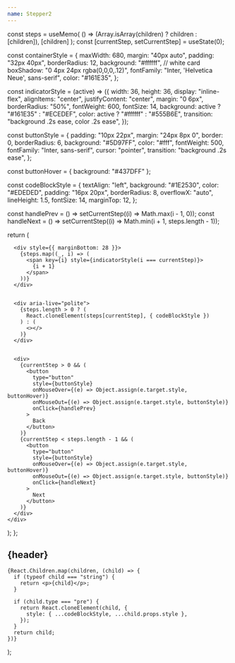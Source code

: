 ```yaml
---
name: Stepper2
---
```




  const steps = useMemo(
    () => (Array.isArray(children) ? children : [children]),
    [children]
  );
  const [currentStep, setCurrentStep] = useState(0);


  const containerStyle = {
    maxWidth: 680,
    margin: "40px auto",
    padding: "32px 40px",
    borderRadius: 12,
    background: "#ffffff",            // white card
    boxShadow: "0 4px 24px rgba(0,0,0,.12)",
    fontFamily: "Inter, 'Helvetica Neue', sans-serif",
    color: "#161E35",
  };


  const indicatorStyle = (active) => ({
    width: 36,
    height: 36,
    display: "inline-flex",
    alignItems: "center",
    justifyContent: "center",
    margin: "0 6px",
    borderRadius: "50%",
    fontWeight: 600,
    fontSize: 14,
    background: active ? "#161E35" : "#ECEDEF",
    color: active ? "#ffffff" : "#555B6E",
    transition: "background .2s ease, color .2s ease",
  });


  const buttonStyle = {
    padding: "10px 22px",
    margin: "24px 8px 0",
    border: 0,
    borderRadius: 6,
    background: "#5D97FF",
    color: "#fff",
    fontWeight: 500,
    fontFamily: "Inter, sans-serif",
    cursor: "pointer",
    transition: "background .2s ease",
  };

  const buttonHover = { background: "#437DFF" };

  const codeBlockStyle = {
    textAlign: "left",
    background: "#1E2530",
    color: "#EDEDED",
    padding: "16px 20px",
    borderRadius: 8,
    overflowX: "auto",
    lineHeight: 1.5,
    fontSize: 14,
    marginTop: 12,
  };


  const handlePrev = () => setCurrentStep((i) => Math.max(i - 1, 0));
  const handleNext = () =>
    setCurrentStep((i) => Math.min(i + 1, steps.length - 1));

  return (
    <div style={containerStyle}>
    
      <div style={{ marginBottom: 28 }}>
        {steps.map((_, i) => (
          <span key={i} style={indicatorStyle(i === currentStep)}>
            {i + 1}
          </span>
        ))}
      </div>


      <div aria-live="polite">
        {steps.length > 0 ? (
          React.cloneElement(steps[currentStep], { codeBlockStyle })
        ) : (
          <></>
        )}
      </div>


      <div>
        {currentStep > 0 && (
          <button
            type="button"
            style={buttonStyle}
            onMouseOver={(e) => Object.assign(e.target.style, buttonHover)}
            onMouseOut={(e) => Object.assign(e.target.style, buttonStyle)}
            onClick={handlePrev}
          >
            Back
          </button>
        )}
        {currentStep < steps.length - 1 && (
          <button
            type="button"
            style={buttonStyle}
            onMouseOver={(e) => Object.assign(e.target.style, buttonHover)}
            onMouseOut={(e) => Object.assign(e.target.style, buttonStyle)}
            onClick={handleNext}
          >
            Next
          </button>
        )}
      </div>
    </div>
  );
};


  <div style={{ fontFamily: "Inter, sans-serif" }}>
    <h2 style={{ margin: "0 0 24px", fontWeight: 600, fontSize: 22 }}>
      {header}
    </h2>


    {React.Children.map(children, (child) => {
      if (typeof child === "string") {
        return <p>{child}</p>;
      }

      if (child.type === "pre") {
        return React.cloneElement(child, {
          style: { ...codeBlockStyle, ...child.props.style },
        });
      }
      return child;
    })}
  </div>
);